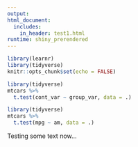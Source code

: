 ```yaml
---
output: 
html_document:
  includes:
    in_header: test1.html
runtime: shiny_prerendered
---
```


```r
library(learnr)
library(tidyverse)
knitr::opts_chunk$set(echo = FALSE)
```

```r
library(tidyverse)
mtcars %>% 
  t.test(cont_var ~ group_var, data = .)
```

```r
library(tidyverse)
mtcars %>% 
  t.test(mpg ~ am, data = .)
```

<div data-iframe-height></div>

Testing some text now...

